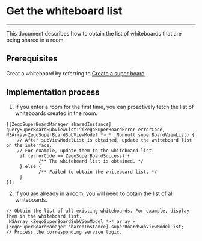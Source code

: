 # Get the whiteboard list

- - -

This document describes how to obtain the list of whiteboards that are being shared in a room.

## Prerequisites

Creat a whiteboard by referring to [Create a super board](../quick-start/create-white-board.mdx).


## Implementation process
1. If you enter a room for the first time, you can proactively fetch the list of whiteboards created in the room.

```objc
[[ZegoSuperBoardManager sharedInstance] querySuperBoardSubViewList:^(ZegoSuperBoardError errorCode, NSArray<ZegoSuperBoardSubViewModel *> * _Nonnull superBoardViewList) {
    // After subViewModelList is obtained, update the whiteboard list on the interface.
    // For example, update them to the whiteboard list.
     if (errorCode == ZegoSuperBoardSuccess) {
            /** The whiteboard list is obtained. */
     } else {
            /** Failed to obtain the whiteboard list. */
     } 
}];
```


2. If you are already in a room, you will need to obtain the list of all whiteboards.

```objc
// Obtain the list of all existing whiteboards. For example, display them in the whiteboard list.
 NSArray <ZegoSuperBoardSubViewModel *>* array = [ZegoSuperBoardManager sharedInstance].superBoardSubViewModelList;
// Process the corresponding service logic.
```
